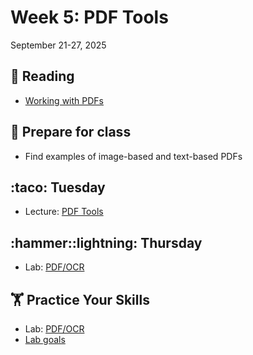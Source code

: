 # Week 5: PDF Tools



September 21-27, 2025

## 📖 Reading

- [Working with PDFs](https://srvanderplas.github.io/stat-computing-r-python/part-advanced-topics/06-pdf-tools.html)


## 🥣 Prepare for class

- Find examples of image-based and text-based PDFs


## :taco: Tuesday

- Lecture: [PDF Tools](slides/05-01-pdfs.qmd)


## :hammer::lightning: Thursday

- Lab: [PDF/OCR](assignment-repos/05-pdf-parsing/index.qmd)


##  🏋 Practice Your Skills

- Lab: [PDF/OCR](assignment-repos/05-pdf-parsing/index.qmd)
- [Lab goals](assignment-repos/05-pdf-parsing/tilt.qmd)

